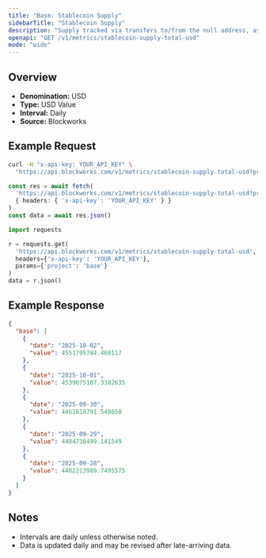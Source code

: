 ```yaml
---
title: "Base: Stablecoin Supply"
sidebarTitle: "Stablecoin Supply"
description: "Supply tracked via transfers to/from the null address, as well as distinct issuance and redemption events for supported stablecoins. Circulating supply remove supply held in bridges, token treasuries, and known mint/burn addresses."
openapi: "GET /v1/metrics/stablecoin-supply-total-usd"
mode: "wide"
---
```


## Overview

- **Denomination:** USD
- **Type:** USD Value
- **Interval:** Daily
- **Source:** Blockworks

## Example Request

<CodeGroup>

```bash cURL
curl -H "x-api-key: YOUR_API_KEY" \
  "https://api.blockworks.com/v1/metrics/stablecoin-supply-total-usd?project=base"
```

```typescript TypeScript
const res = await fetch(
  'https://api.blockworks.com/v1/metrics/stablecoin-supply-total-usd?project=base',
  { headers: { 'x-api-key': 'YOUR_API_KEY' } }
)
const data = await res.json()
```

```python Python
import requests

r = requests.get(
  'https://api.blockworks.com/v1/metrics/stablecoin-supply-total-usd',
  headers={'x-api-key': 'YOUR_API_KEY'},
  params={'project': 'base'}
)
data = r.json()
```

</CodeGroup>

## Example Response

```json
{
  "base": [
    {
      "date": "2025-10-02",
      "value": 4551795784.468117
    },
    {
      "date": "2025-10-01",
      "value": 4539075107.3382635
    },
    {
      "date": "2025-09-30",
      "value": 4461618791.548658
    },
    {
      "date": "2025-09-29",
      "value": 4484738499.141549
    },
    {
      "date": "2025-09-28",
      "value": 4482213989.7495575
    }
  ]
}
```

## Notes
- Intervals are daily unless otherwise noted.
- Data is updated daily and may be revised after late-arriving data.